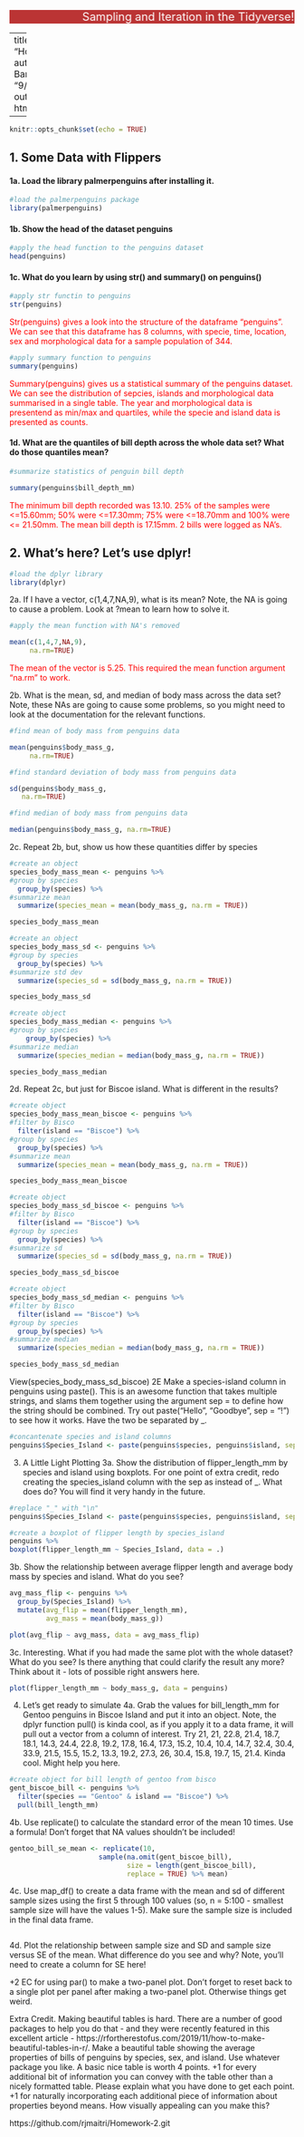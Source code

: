   
<div align="center">
 <marquee behavior="alternate" bgcolor="#bb3434" direction="left" height:="" 
 loop="7" scrollamount="1" scrolldelay="2" width="100%">
 <span style="font-size: 20px;color:#FFFFFF">
 Sampling and Iteration in the Tidyverse!</span></marquee>
</div>

---
title: "Homework 2"
author: "Bob Bartolini"
date: "9/18/2020"
output: html_document

---

```r
knitr::opts_chunk$set(echo = TRUE)
```


## 1. Some Data with Flippers
#### 1a. Load the library palmerpenguins after installing it.

```r
#load the palmerpenguins package
library(palmerpenguins)

```
#### 1b. Show the head of the dataset penguins
```r

#apply the head function to the penguins dataset
head(penguins)


```

#### 1c. What do you learn by using str() and summary() on penguins()

```r

#apply str functin to penguins
str(penguins)
```

<span style="color: red;">  Str(penguins) gives a look into the structure of the dataframe "penguins". We can see that this dataframe has 8 columns, with specie, time, location, sex and morphological data for a sample population of 344. </span> 
```r

#apply summary function to penguins
summary(penguins)

```
<span style="color: red;"> Summary(penguins) gives us a statistical summary of the penguins dataset. We can see the distribution of sepcies, islands and morphological data summarised in a single table. The year and morphological data is presentend as min/max and quartiles, while the specie and island data is presented as counts.  </span> 

#### 1d. What are the quantiles of bill depth across the whole data set? What do those quantiles mean?

```r

#summarize statistics of penguin bill depth

summary(penguins$bill_depth_mm)

```

<span style="color: red;">  The minimum bill depth recorded was 13.10. 25% of the samples were <=15.60mm; 50% were <=17.30mm; 75% were <=18.70mm and 100% were <= 21.50mm. The mean bill depth is 17.15mm. 2 bills were logged as NA's. </span> 

## 2. What’s here? Let’s use dplyr!
```r
#load the dplyr library
library(dplyr)
```
2a. If I have a vector, c(1,4,7,NA,9), what is its mean? Note, the NA is going to cause a problem. Look at ?mean to learn how to solve it.

```r
#apply the mean function with NA's removed

mean(c(1,4,7,NA,9),
     na.rm=TRUE)


```
<span style="color: red;">  The mean of the vector is 5.25. This required the mean function argument "na.rm" to work. </span> 


2b. What is the mean, sd, and median of body mass across the data set? Note, these NAs are going to cause some problems, so you might need to look at the documentation for the relevant functions.

```r
#find mean of body mass from penguins data

mean(penguins$body_mass_g,
     na.rm=TRUE)

```

```r
#find standard deviation of body mass from penguins data

sd(penguins$body_mass_g,
   na.rm=TRUE)

```

```r
#find median of body mass from penguins data

median(penguins$body_mass_g, na.rm=TRUE)
```


2c. Repeat 2b, but, show us how these quantities differ by species

```r
#create an object
species_body_mass_mean <- penguins %>%
#group by species
  group_by(species) %>%
#summarize mean
  summarize(species_mean = mean(body_mass_g, na.rm = TRUE))

species_body_mass_mean

```

```r
#create an object
species_body_mass_sd <- penguins %>%
#group by species
  group_by(species) %>%
#summarize std dev
  summarize(species_sd = sd(body_mass_g, na.rm = TRUE))

species_body_mass_sd

```

```r
#create object
species_body_mass_median <- penguins %>%
#group by species
    group_by(species) %>%
#summarize median
  summarize(species_median = median(body_mass_g, na.rm = TRUE))

species_body_mass_median
```





2d. Repeat 2c, but just for Biscoe island. What is different in the results?


```r
#create object
species_body_mass_mean_biscoe <- penguins %>%
#filter by Bisco
  filter(island == "Biscoe") %>%
#group by species
  group_by(species) %>%
#summarize mean
  summarize(species_mean = mean(body_mass_g, na.rm = TRUE))

species_body_mass_mean_biscoe

```



```r
#create object
species_body_mass_sd_biscoe <- penguins %>%
#filter by Bisco
  filter(island == "Biscoe") %>%
#group by species
  group_by(species) %>%
#summarize sd
  summarize(species_sd = sd(body_mass_g, na.rm = TRUE))

species_body_mass_sd_biscoe

```

```r

#create object
species_body_mass_sd_median <- penguins %>%
#filter by Bisco
  filter(island == "Biscoe") %>%
#group by species
  group_by(species) %>%
#summarize median
  summarize(species_median = median(body_mass_g, na.rm = TRUE))

species_body_mass_sd_median

```

View(species_body_mass_sd_biscoe)
2E Make a species-island column in penguins using paste(). This is an awesome function that takes multiple strings, and slams them together using the argument sep = to define how the string should be combined. Try out paste("Hello", "Goodbye", sep = "! ") to see how it works. Have the two be separated by _.

```r
#concantenate species and island columns
penguins$Species_Island <- paste(penguins$species, penguins$island, sep = "_")

```


3. A Little Light Plotting
3a. Show the distribution of flipper_length_mm by species and island using boxplots. For one point of extra credit, redo creating the species_island column with the sep as \n instead of _. What does \n do? You will find it very handy in the future.

```r
#replace "_" with "\n"
penguins$Species_Island <- paste(penguins$species, penguins$island, sep = "\n")


```

```r
#create a boxplot of flipper length by species_island
penguins %>%
boxplot(flipper_length_mm ~ Species_Island, data = .)

```
3b. Show the relationship between average flipper length and average body mass by species and island. What do you see?

```r
avg_mass_flip <- penguins %>%
  group_by(Species_Island) %>%
  mutate(avg_flip = mean(flipper_length_mm),
         avg_mass = mean(body_mass_g))

plot(avg_flip ~ avg_mass, data = avg_mass_flip)

```

3c. Interesting. What if you had made the same plot with the whole dataset? What do you see? Is there anything that could clarify the result any more? Think about it - lots of possible right answers here.

```r

plot(flipper_length_mm ~ body_mass_g, data = penguins)

```

4. Let’s get ready to simulate
4a. Grab the values for bill_length_mm for Gentoo penguins in Biscoe Island and put it into an object. Note, the dplyr function pull() is kinda cool, as if you apply it to a data frame, it will pull out a vector from a column of interest. Try 21, 21, 22.8, 21.4, 18.7, 18.1, 14.3, 24.4, 22.8, 19.2, 17.8, 16.4, 17.3, 15.2, 10.4, 10.4, 14.7, 32.4, 30.4, 33.9, 21.5, 15.5, 15.2, 13.3, 19.2, 27.3, 26, 30.4, 15.8, 19.7, 15, 21.4. Kinda cool. Might help you here.

```r
#create object for bill length of gentoo from bisco
gent_biscoe_bill <- penguins %>%
  filter(species == "Gentoo" & island == "Biscoe") %>%
  pull(bill_length_mm)

```


4b. Use replicate() to calculate the standard error of the mean 10 times. Use a formula! Don’t forget that NA values shouldn’t be included!

```r
gentoo_bill_se_mean <- replicate(10,
                      sample(na.omit(gent_biscoe_bill), 
                             size = length(gent_biscoe_bill),
                             replace = TRUE) %>% mean)

```


4c. Use map_df() to create a data frame with the mean and sd of different sample sizes using the first 5 through 100 values (so, n = 5:100 - smallest sample size will have the values 1-5). Make sure the sample size is included in the final data frame.
```r


```

4d. Plot the relationship between sample size and SD and sample size versus SE of the mean. What difference do you see and why? Note, you’ll need to create a column for SE here!

+2 EC for using par() to make a two-panel plot. Don’t forget to reset back to a single plot per panel after making a two-panel plot. Otherwise things get weird.

Extra Credit.
Making beautiful tables is hard. There are a number of good packages to help you do that - and they were recently featured in this excellent article - https://rfortherestofus.com/2019/11/how-to-make-beautiful-tables-in-r/. Make a beautiful table showing the average properties of bills of penguins by species, sex, and island. Use whatever package you like. A basic nice table is worth 4 points. +1 for every additional bit of information you can convey with the table other than a nicely formatted table. Please explain what you have done to get each point. +1 for naturally incorporating each additional piece of information about properties beyond means. How visually appealing can you make this?

https://github.com/rjmaitri/Homework-2.git